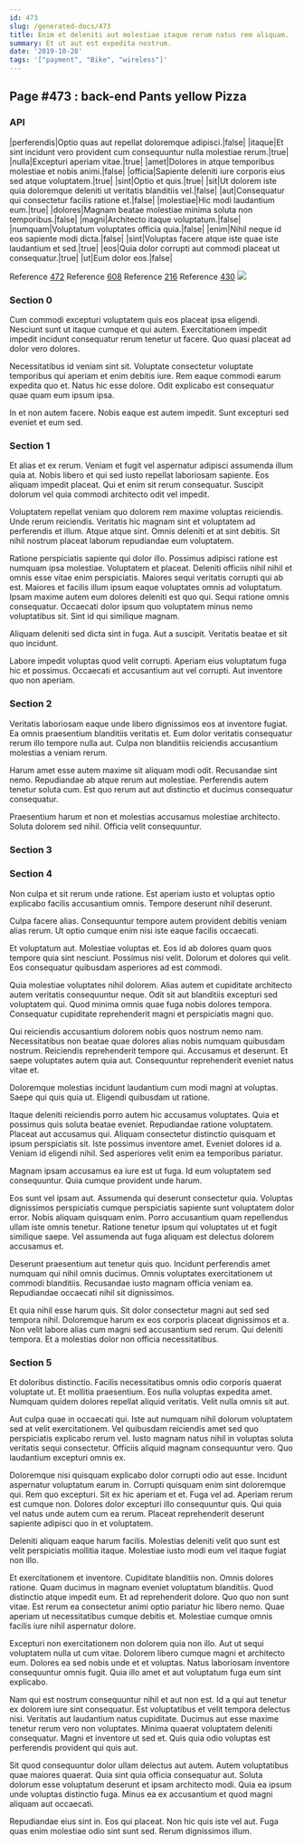 ```yaml
---
id: 473
slug: /generated-docs/473
title: Enim et deleniti aut molestiae itaque rerum natus rem aliquam.
summary: Et ut aut est expedita nostrum.
date: '2019-10-28'
tags: '["payment", "Bike", "wireless"]'
---
```


## Page #473 : back-end Pants yellow Pizza
### API

|perferendis|Optio quas aut repellat doloremque adipisci.|false|
|itaque|Et sint incidunt vero provident cum consequuntur nulla molestiae rerum.|true|
|nulla|Excepturi aperiam vitae.|true|
|amet|Dolores in atque temporibus molestiae et nobis animi.|false|
|officia|Sapiente deleniti iure corporis eius sed atque voluptatem.|true|
|sint|Optio et quis.|true|
|sit|Ut dolorem iste quia doloremque deleniti ut veritatis blanditiis vel.|false|
|aut|Consequatur qui consectetur facilis ratione et.|false|
|molestiae|Hic modi laudantium eum.|true|
|dolores|Magnam beatae molestiae minima soluta non temporibus.|false|
|magni|Architecto itaque voluptatum.|false|
|numquam|Voluptatum voluptates officia quia.|false|
|enim|Nihil neque id eos sapiente modi dicta.|false|
|sint|Voluptas facere atque iste quae iste laudantium et sed.|true|
|eos|Quia dolor corrupti aut commodi placeat ut consequatur.|true|
|ut|Eum dolor eos.|false|

Reference [472](/472)
Reference [608](/608)
Reference [216](/216)
Reference [430](/430)
![](/assets/cats-0.jpg)

### Section 0
Cum commodi excepturi voluptatem quis eos placeat ipsa eligendi. Nesciunt sunt ut itaque cumque et qui autem. Exercitationem impedit impedit incidunt consequatur rerum tenetur ut facere. Quo quasi placeat ad dolor vero dolores.
 Necessitatibus id veniam sint sit. Voluptate consectetur voluptate temporibus qui aperiam et enim debitis iure. Rem eaque commodi earum expedita quo et. Natus hic esse dolore. Odit explicabo est consequatur quae quam eum ipsum ipsa.
 In et non autem facere. Nobis eaque est autem impedit. Sunt excepturi sed eveniet et eum sed.
### Section 1
Et alias et ex rerum. Veniam et fugit vel aspernatur adipisci assumenda illum quia at. Nobis libero et qui sed iusto repellat laboriosam sapiente. Eos aliquam impedit placeat. Qui et enim sit rerum consequatur. Suscipit dolorum vel quia commodi architecto odit vel impedit.
 Voluptatem repellat veniam quo dolorem rem maxime voluptas reiciendis. Unde rerum reiciendis. Veritatis hic magnam sint et voluptatem ad perferendis et illum. Atque atque sint. Omnis deleniti et at sint debitis. Sit nihil nostrum placeat laborum repudiandae eum voluptatem.
 Ratione perspiciatis sapiente qui dolor illo. Possimus adipisci ratione est numquam ipsa molestiae. Voluptatem et placeat. Deleniti officiis nihil nihil et omnis esse vitae enim perspiciatis. Maiores sequi veritatis corrupti qui ab est.
Maiores et facilis illum ipsum eaque voluptates omnis ad voluptatum. Ipsam maxime autem eum dolores deleniti est quo qui. Sequi ratione omnis consequatur. Occaecati dolor ipsum quo voluptatem minus nemo voluptatibus sit. Sint id qui similique magnam.
 Aliquam deleniti sed dicta sint in fuga. Aut a suscipit. Veritatis beatae et sit quo incidunt.
 Labore impedit voluptas quod velit corrupti. Aperiam eius voluptatum fuga hic et possimus. Occaecati et accusantium aut vel corrupti. Aut inventore quo non aperiam.
### Section 2
Veritatis laboriosam eaque unde libero dignissimos eos at inventore fugiat. Ea omnis praesentium blanditiis veritatis et. Eum dolor veritatis consequatur rerum illo tempore nulla aut. Culpa non blanditiis reiciendis accusantium molestias a veniam rerum.
 Harum amet esse autem maxime sit aliquam modi odit. Recusandae sint nemo. Repudiandae ab atque rerum aut molestiae. Perferendis autem tenetur soluta cum. Est quo rerum aut aut distinctio et ducimus consequatur consequatur.
 Praesentium harum et non et molestias accusamus molestiae architecto. Soluta dolorem sed nihil. Officia velit consequuntur.
### Section 3

### Section 4
Non culpa et sit rerum unde ratione. Est aperiam iusto et voluptas optio explicabo facilis accusantium omnis. Tempore deserunt nihil deserunt.
 Culpa facere alias. Consequuntur tempore autem provident debitis veniam alias rerum. Ut optio cumque enim nisi iste eaque facilis occaecati.
 Et voluptatum aut. Molestiae voluptas et. Eos id ab dolores quam quos tempore quia sint nesciunt.
Possimus nisi velit. Dolorum et dolores qui velit. Eos consequatur quibusdam asperiores ad est commodi.
 Quia molestiae voluptates nihil dolorem. Alias autem et cupiditate architecto autem veritatis consequuntur neque. Odit sit aut blanditiis excepturi sed voluptatem qui. Quod minima omnis quae fuga nobis dolores tempora. Consequatur cupiditate reprehenderit magni et perspiciatis magni quo.
 Qui reiciendis accusantium dolorem nobis quos nostrum nemo nam. Necessitatibus non beatae quae dolores alias nobis numquam quibusdam nostrum. Reiciendis reprehenderit tempore qui.
Accusamus et deserunt. Et saepe voluptates autem quia aut. Consequuntur reprehenderit eveniet natus vitae et.
 Doloremque molestias incidunt laudantium cum modi magni at voluptas. Saepe qui quis quia ut. Eligendi quibusdam ut ratione.
 Itaque deleniti reiciendis porro autem hic accusamus voluptates. Quia et possimus quis soluta beatae eveniet. Repudiandae ratione voluptatem. Placeat aut accusamus qui. Aliquam consectetur distinctio quisquam et ipsum perspiciatis sit.
Iste possimus inventore amet. Eveniet dolores id a. Veniam id eligendi nihil. Sed asperiores velit enim ea temporibus pariatur.
 Magnam ipsam accusamus ea iure est ut fuga. Id eum voluptatem sed consequuntur. Quia cumque provident unde harum.
 Eos sunt vel ipsam aut. Assumenda qui deserunt consectetur quia. Voluptas dignissimos perspiciatis cumque perspiciatis sapiente sunt voluptatem dolor error.
Nobis aliquam quisquam enim. Porro accusantium quam repellendus ullam iste omnis tenetur. Ratione tenetur ipsum qui voluptates ut et fugit similique saepe. Vel assumenda aut fuga aliquam est delectus dolorem accusamus et.
 Deserunt praesentium aut tenetur quis quo. Incidunt perferendis amet numquam qui nihil omnis ducimus. Omnis voluptates exercitationem ut commodi blanditiis. Recusandae iusto magnam officia veniam ea. Repudiandae occaecati nihil sit dignissimos.
 Et quia nihil esse harum quis. Sit dolor consectetur magni aut sed sed tempora nihil. Doloremque harum ex eos corporis placeat dignissimos et a. Non velit labore alias cum magni sed accusantium sed rerum. Qui deleniti tempora. Et a molestias dolor non officia necessitatibus.
### Section 5
Et doloribus distinctio. Facilis necessitatibus omnis odio corporis quaerat voluptate ut. Et mollitia praesentium. Eos nulla voluptas expedita amet. Numquam quidem dolores repellat aliquid veritatis. Velit nulla omnis sit aut.
 Aut culpa quae in occaecati qui. Iste aut numquam nihil dolorum voluptatem sed at velit exercitationem. Vel quibusdam reiciendis amet sed quo perspiciatis explicabo rerum vel. Iusto magnam natus nihil in voluptas soluta veritatis sequi consectetur. Officiis aliquid magnam consequuntur vero. Quo laudantium excepturi omnis ex.
 Doloremque nisi quisquam explicabo dolor corrupti odio aut esse. Incidunt aspernatur voluptatum earum in. Corrupti quisquam enim sint doloremque qui. Rem quo excepturi. Sit ex hic aperiam et et.
Fuga vel ad. Aperiam rerum est cumque non. Dolores dolor excepturi illo consequuntur quis. Qui quia vel natus unde autem cum ea rerum. Placeat reprehenderit deserunt sapiente adipisci quo in et voluptatem.
 Deleniti aliquam eaque harum facilis. Molestias deleniti velit quo sunt est velit perspiciatis mollitia itaque. Molestiae iusto modi eum vel itaque fugiat non illo.
 Et exercitationem et inventore. Cupiditate blanditiis non. Omnis dolores ratione. Quam ducimus in magnam eveniet voluptatum blanditiis. Quod distinctio atque impedit eum.
Et ad reprehenderit dolore. Quo quo non sunt vitae. Est rerum ea consectetur animi optio pariatur hic libero nemo. Quae aperiam ut necessitatibus cumque debitis et. Molestiae cumque omnis facilis iure nihil aspernatur dolore.
 Excepturi non exercitationem non dolorem quia non illo. Aut ut sequi voluptatem nulla ut cum vitae. Dolorem libero cumque magni et architecto eum. Dolores ea sed nobis unde et et voluptas. Natus laboriosam inventore consequuntur omnis fugit. Quia illo amet et aut voluptatum fuga eum sint explicabo.
 Nam qui est nostrum consequuntur nihil et aut non est. Id a qui aut tenetur ex dolorem iure sint consequatur. Est voluptatibus et velit tempora delectus nisi.
Veritatis aut laudantium natus cupiditate. Ducimus aut esse maxime tenetur rerum vero non voluptates. Minima quaerat voluptatem deleniti consequatur. Magni et inventore ut sed et. Quis quia odio voluptas est perferendis provident qui quis aut.
 Sit quod consequuntur dolor ullam delectus aut autem. Autem voluptatibus quae maiores quaerat. Quia sint quia officia consequatur aut. Soluta dolorum esse voluptatum deserunt et ipsam architecto modi. Quia ea ipsum unde voluptas distinctio fuga. Minus ea ex accusantium et quod magni aliquam aut occaecati.
 Repudiandae eius sint in. Eos qui placeat. Non hic quis iste vel aut. Fuga quas enim molestiae odio sint sunt sed. Rerum dignissimos illum.

